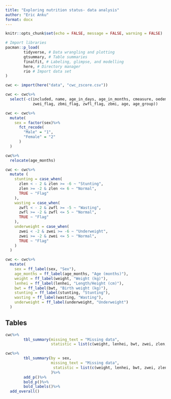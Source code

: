 ```yaml
---
title: "Exploring nutrition status- data analysis"
author: "Eric Anku"
format: docx
---
```


```r
knitr::opts_chunk$set(echo = FALSE, message = FALSE, warning = FALSE)
```


```r
# Import libraries
pacman::p_load(
        tidyverse, # Data wrangling and plotting
        gtsummary, # Table summaries
        finalfit, # Labeling, glimpse, and modelling
        here, # Directory manager
        rio # Import data set
)
```

```r
cwc <- import(here("data", "cwc_zscore.csv"))
```

```r
cwc <- cwc%>%
  select(-c(included, name, age_in_days, age_in_months, cmeasure, oedema, clenhei, cbmi, csex, zlen_flag,
            zwei_flag, zbmi_flag, zwfl_flag, zbmi, age, age_group))
```

```r
cwc <- cwc%>%
  mutate(
    sex = factor(sex)%>%
      fct_recode(
        "Male" = "1",
        "Female" = "2"
      )
  )
```

```r
cwc%>%
  relocate(age_months)
```


```r
cwc <- cwc%>%
  mutate (
    stunting = case_when(
      zlen < - 2 & zlen >= -6 ~ "Stunting",
      zlen >= -2 & zlen <= 6 ~ "Normal",
      TRUE ~ "Flag"
    ),
    wasting = case_when(
      zwfl < - 2 & zwfl >= -5 ~ "Wasting",
      zwfl >= -2 & zwfl <= 5 ~ "Normal",
      TRUE ~ "Flag"
    ),
    underweight = case_when(
      zwei < -2 & zwei >= -6 ~ "Underweight",
      zwei >= -2 & zwei <= 5 ~ "Normal",
      TRUE ~ "Flag"
    )
  )
```


```r
cwc <- cwc%>%
  mutate(
    sex = ff_label(sex, "Sex"),
    age_months = ff_label(age_months, "Age (months)"),
    weight = ff_label(weight, "Weight (kg)"),
    lenhei = ff_label(lenhei, "Length/Height (cm)"),
    bwt = ff_label(bwt, "Birth weight (kg)"),
    stunting = ff_label(stunting, "Stunting"),
    wasting = ff_label(wasting, "Wasting"),
    underweight = ff_label(underweight, "Underweight")
  )
```


## Tables


```r
cwc%>%
        tbl_summary(missing_text = "Missing data",
                    statistic = list(c(weight, lenhei, bwt, zwei, zlen, zwfl) ~ "{mean} ({sd})"))%>%add_ci()
```


```r
cwc%>%
        tbl_summary(by = sex,
                    missing_text = "Missing data",
                     statistic = list(c(weight, lenhei, bwt, zwei, zlen, zwfl) ~ "{mean} ({sd})")
                    )%>%
        add_p()%>%
        bold_p()%>%
        bold_labels()%>%
  add_overall()
```





